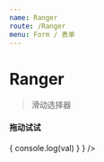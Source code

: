 ```yaml
---
name: Ranger
route: /Ranger
menu: Form / 表单
---
```



# Ranger

> 滑动选择器

<Props of={Ranger} />

<Playground>
  <h4>拖动试试</h4>
  <Ranger
    range={[0, 99]}
    precent={true}
    onChange={val => {
      console.log(val)
    }
  } />
</Playground>
